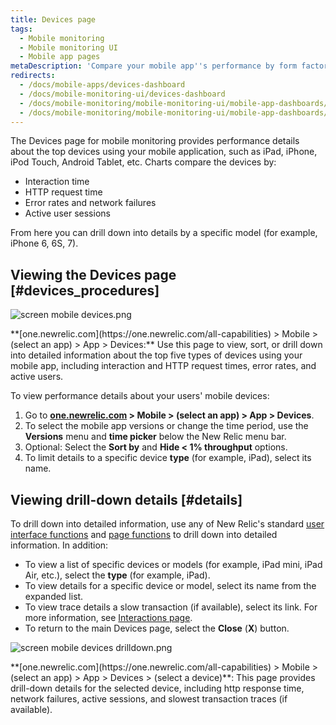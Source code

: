```yaml
---
title: Devices page
tags:
  - Mobile monitoring
  - Mobile monitoring UI
  - Mobile app pages
metaDescription: 'Compare your mobile app''s performance by form factor (iPhone vs iPad, for example), OS, manufacturer, etc.'
redirects:
  - /docs/mobile-apps/devices-dashboard
  - /docs/mobile-monitoring-ui/devices-dashboard
  - /docs/mobile-monitoring/mobile-monitoring-ui/mobile-app-dashboards/devices-dashboard
  - /docs/mobile-monitoring/mobile-monitoring-ui/mobile-app-dashboards/devices-page
---
```




The Devices page for mobile monitoring provides performance details about the top devices using your mobile application, such as iPad, iPhone, iPod Touch, Android Tablet, etc. Charts compare the devices by:

* Interaction time
* HTTP request time
* Error rates and network failures
* Active user sessions

From here you can drill down into details by a specific model (for example, iPhone 6, 6S, 7).

## Viewing the Devices page [#devices_procedures]

<img
  title="screen mobile devices.png"
  alt="screen mobile devices.png"
  src={mobileDevicesSummary}
/>

<figcaption>
  **[one.newrelic.com](https://one.newrelic.com/all-capabilities) > Mobile > (select an app) > App > Devices:** Use this page to view, sort, or drill down into detailed information about the top five types of devices using your mobile app, including interaction and HTTP request times, error rates, and active users.
</figcaption>

To view performance details about your users' mobile devices:

1. Go to **[one.newrelic.com](https://one.newrelic.com/all-capabilities) > Mobile > (select an app) > App > Devices**.
2. To select the mobile app versions or change the time period, use the **Versions** menu and **time picker** below the New Relic menu bar.
3. Optional: Select the **Sort by** and **Hide &lt; 1% throughput** options.
4. To limit details to a specific device **type** (for example, iPad), select its name.

## Viewing drill-down details [#details]

To drill down into detailed information, use any of New Relic's standard [user interface functions](/docs/accounts-partnerships/education/getting-started-new-relic/new-relic-user-interface) and [page functions](/docs/accounts-partnerships/education/getting-started-new-relic/standard-dashboard-features) to drill down into detailed information. In addition:

* To view a list of specific devices or models (for example, iPad mini, iPad Air, etc.), select the **type** (for example, iPad).
* To view details for a specific device or model, select its name from the expanded list.
* To view trace details a slow transaction (if available), select its link. For more information, see [Interactions page](/docs/mobile-monitoring/mobile-monitoring-ui/mobile-app-pages/interactions-page).
* To return to the main Devices page, select the **Close** (**X**) button.

<img
  title="screen mobile devices drilldown.png"
  alt="screen mobile devices drilldown.png"
  src={mobileDeviceDrilldown}
/>

<figcaption>
  **[one.newrelic.com](https://one.newrelic.com/all-capabilities) > Mobile > (select an app) > App > Devices > (select a device)**: This page provides drill-down details for the selected device, including http response time, network failures, active sessions, and slowest transaction traces (if available).
</figcaption>
